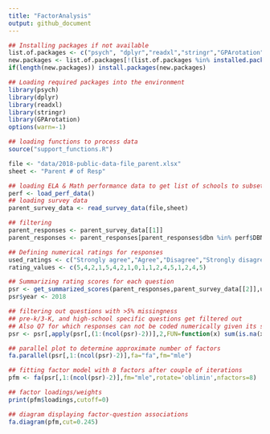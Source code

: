 ```yaml
---
title: "FactorAnalysis"
output: github_document
---
```


```r
## Installing packages if not available
list.of.packages <- c("psych", "dplyr","readxl","stringr","GPArotation")
new.packages <- list.of.packages[!(list.of.packages %in% installed.packages()[,"Package"])]
if(length(new.packages)) install.packages(new.packages)
```

```r
## Loading required packages into the environment
library(psych)
library(dplyr)
library(readxl)
library(stringr)
library(GPArotation)
options(warn=-1)
```

```r
## loading functions to process data
source("support_functions.R")
```

```r
file <- "data/2018-public-data-file_parent.xlsx"
sheet <- "Parent # of Resp"
```

```r
## loading ELA & Math performance data to get list of schools to subset
perf <- load_perf_data()
## loading survey data
parent_survey_data <- read_survey_data(file,sheet)
```

```r
## filtering 
parent_responses <- parent_survey_data[[1]]
parent_responses <- parent_responses[parent_responses$dbn %in% perf$DBN,]
```

```r
## Defining numerical ratings for responses
used_ratings <- c("Strongly agree","Agree","Disagree","Strongly disagree","Very satisfied","Satisfied","Dissatisfied","Very dissatisfied","Don\'t know","Very Dissatisfied","Very unlikely","Somewhat unlikely","Somewhat likely", "Very likely","Never","Rarely","Sometimes","Often")
rating_values <- c(5,4,2,1,5,4,2,1,0,1,1,2,4,5,1,2,4,5)

## Summarizing rating scores for each question
psr <- get_summarized_scores(parent_responses,parent_survey_data[[2]],used_ratings,rating_values)
psr$year <- 2018

## filtering out questions with >5% missingness
## pre-k/3-K, and high-school specific questions get filtered out
## Also Q7 for which responses can not be coded numerically given its subjective nature
psr <- psr[,apply(psr[,(1:(ncol(psr)-2))],2,FUN=function(x) sum(is.na(x)))*100/nrow(psr) < 5]
```

```r
## parallel plot to determine approximate number of factors
fa.parallel(psr[,1:(ncol(psr)-2)],fa="fa",fm="mle")
```

```r
## fitting factor model with 8 factors after couple of iterations
pfm <- fa(psr[,1:(ncol(psr)-2)],fm="mle",rotate='oblimin',nfactors=8)
```

```r
## factor loadings/weights
print(pfm$loadings,cutoff=0)
```

```r
## diagram displaying factor-question associations
fa.diagram(pfm,cut=0.245)
```

